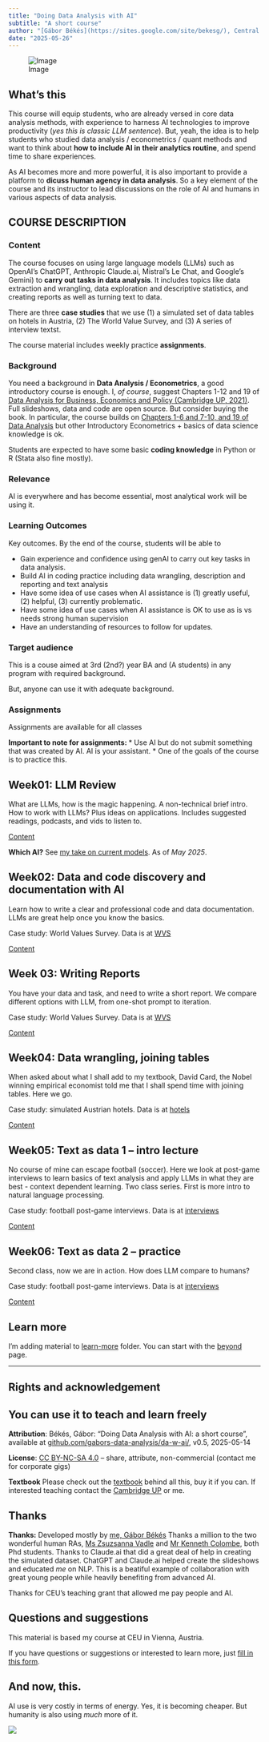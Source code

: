 ```yaml
---
title: "Doing Data Analysis with AI"
subtitle: "A short course"
author: "[Gábor Békés](https://sites.google.com/site/bekesg/), Central European University (Austria, EU)"
date: "2025-05-26"
---
```


![Image](images/gabors-data-analysis-with-ai.png)

## What's this

This course will equip students, who are already versed in core data analysis methods, with experience to harness AI technologies to improve productivity (*yes this is classic LLM sentence*). But, yeah, the idea is to help students who studied data analysis / econometrics / quant methods and want to think about **how to include AI in their analytics routine**, and spend time to share experiences. 

As AI becomes more and more powerful, it is also important to provide a platform to **dicuss human agency in data analysis**. So a key element of the course and its instructor to lead discussions on the role of AI and humans in various aspects of data analysis. 

## COURSE DESCRIPTION

### Content

The course focuses on using large language models (LLMs) such as OpenAI's ChatGPT, Anthropic Claude.ai, Mistral's Le Chat, and Google's Gemini) to **carry out tasks in data analysis**. It includes topics like data extraction and wrangling, data exploration and descriptive statistics, and creating reports as well as turning text to data. 

There are three **case studies** that we use (1) a simulated set of data tables on hotels in Austria, (2) The World Value Survey, and (3) A series of interview textst. 

The course material includes weekly practice **assignments**. 

### Background

You need a background in **Data Analysis / Econometrics**, a good introductory course is enough. I, *of course*, suggest Chapters 1-12 and 19 of [Data Analysis for Business, Economics and Policy (Cambridge UP, 2021)](https://gabors-data-analysis.com/getting-started). Full slideshows, data and code are open source. But consider buying the book. 
In particular, the course builds on [Chapters 1-6 and 7-10, and 19 of Data Analysis ](https://gabors-data-analysis.com/chapter-details/) but other Introductory Econometrics + basics of data science knowledge is ok.

Students are expected to have some basic **coding knowledge** in Python or R (Stata also fine mostly). 

### Relevance

AI is everywhere and has become essential, most analytical work will be using it.

### Learning Outcomes

Key outcomes. By the end of the course, students will be able to

* Gain experience and confidence using genAI to carry out key tasks in data analysis.
* Build AI in coding practice including data wrangling, description and reporting and text analysis
* Have some idea of use cases when AI assistance is (1) greatly useful, (2) helpful, (3) currently problematic. 
* Have some idea of use cases when AI assistance is OK to use as is vs needs strong human supervision
* Have an understanding of resources to follow for updates. 

### Target audience

This is a couse aimed at 3rd (2nd?) year BA and (A students) in any program with required background. 

But, anyone can use it with adequate background. 


### Assignments

Assignments are available for all classes

**Important to note for assignments: **
* Use AI but do not submit something that was created by AI. AI is your assistant.
* One of the goals of the course is to practice this. 

## Week01: LLM Review

What are LLMs, how is the magic happening. A non-technical brief intro. How to work with LLMs? Plus ideas on applications. Includes suggested readings, podcasts, and vids to listen to. 

[Content](/week01)

**Which AI?** See [my take on current models](week01/assets/which-ai.html). As of *May 2025*. 


## Week02: Data and code discovery and documentation with AI

Learn how to write a clear and professional code and data documentation. LLMs are great help once you know the basics. 

Case study: World Values Survey. Data is at [WVS](/data/VWS)

[Content](/week02)


## Week 03: Writing Reports

You have your data and task, and need to write a short report. We compare different options with LLM, from one-shot prompt to iteration. 

Case study: World Values Survey. Data is at [WVS](/data/VWS)

[Content](/week03)


## Week04: Data wrangling, joining tables

When asked about what I shall add to my textbook, David Card, the Nobel winning empirical economist told me that I shall spend time with joining tables. Here we go. 

Case study: simulated Austrian hotels. Data is at [hotels](/data/austria-hotels)

[Content](/week04)

## Week05: Text as data 1 -- intro lecture

No course of mine can escape football (soccer). Here we look at post-game interviews to learn basics of text analysis and apply LLMs in what they are best - context dependent learning. Two class series. First is more intro to natural language processing. 

Case study: football post-game interviews. Data is at [interviews](/data/interviews)

[Content](/week05)

## Week06: Text as data 2 -- practice

Second class, now we are in action. How does LLM compare to humans? 

Case study: football post-game interviews. Data is at [interviews](/data/interviews)

[Content](/week06)

## Learn more

I'm adding material to [learn-more](/learn-more) folder. You can start with the [beyond](/learn-more/beyond.html) page. 

---

## Rights and acknowledgement 

## You can use it to teach and learn freely

**Attribution**: Békés, Gábor: "Doing Data Analysis with AI: a short course", available at [github.com/gabors-data-analysis/da-w-ai/](https://github.com/gabors-data-analysis/da-w-ai/), v0.5, 2025-05-14

**License**: [CC BY-NC-SA 4.0](https://creativecommons.org/licenses/by-nc-sa/4.0/) -- share, attribute, non-commercial (contact me for corporate gigs)

**Textbook** Please check out the [textbook](https://gabors-data-analysis.com/getting-started) behind all this, buy it if you can. If interested teaching contact the [Cambridge UP](https://www.cambridge.org/highereducation/books/data-analysis-for-business-economics-and-policy/D67A1B0B56176D6D6A92E27F3F82AA20#overview) or me. 

## Thanks

**Thanks:** Developed mostly by [me, Gábor Békés](https://sites.google.com/site/bekesg/) Thanks a million to the two wonderful human RAs, [Ms Zsuzsanna Vadle](https://bsky.app/profile/zsuzsannavadle.bsky.social) and [Mr Kenneth Colombe](https://bsky.app/profile/kcolombe24.bsky.social), both Phd students. Thanks to Claude.ai that did a great deal of help in creating the simulated dataset. ChatGPT and Claude.ai helped create the slideshows and educated *me* on NLP. This is a beatiful example of collaboration with great young people while heavily benefiting from advanced AI.   

Thanks for CEU's teaching grant that allowed me pay people and AI. 

## Questions and suggestions

This material is based my course at CEU in Vienna, Austria. 

If you have questions or suggestions or interested to learn more, just [fill in this form](https://docs.google.com/forms/d/e/1FAIpQLSev0oaR2s71hvFTZjhTwCuCPL00ljYWAIjl0hoZQLTn_oG3KQ/viewform?usp=header).

## And now, this.

AI use is very costly in terms of energy. Yes, it is becoming cheaper. But humanity is also using *much* more of it. 

![](images/ai-energy-cost.jpeg)